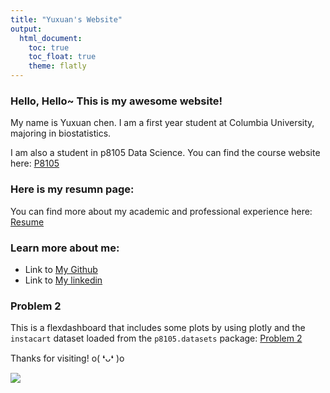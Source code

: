 ```yaml
---
title: "Yuxuan's Website"
output: 
  html_document:
    toc: true
    toc_float: true
    theme: flatly
---
```


### Hello, Hello~ This is my awesome website!
My name is Yuxuan chen. I am a first year student at Columbia University, majoring in biostatistics. 

I am also a student in p8105 Data Science. You can find the course website here: [P8105](https://www.p8105.com)

### Here is my resumn page:
You can find more about my academic and professional experience here: 
[Resume](about.html)


### Learn more about me:
* Link to [My Github](https://github.com/yuxuan658)
* Link to [My linkedin](https://www.linkedin.com/in/yuxuan-claire-chen)

### Problem 2

This is a flexdashboard that includes some plots by using plotly and the `instacart` dataset loaded from the `p8105.datasets` package: [Problem 2](plots.html) 

Thanks for visiting! o( ❛ᴗ❛ )o     

![](image/thanks_for_watching.jpg)

